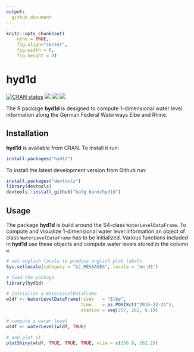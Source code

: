```yaml
---
output: 
  github_document
---
```


```r
knitr::opts_chunk$set(
    echo = TRUE,
    fig.align="center",
    fig.width = 6,
    fig.height = 4)
```

<!-- README.md is generated from README.Rmd. Please edit that file -->

# hyd1d

<!-- badges: start -->
[![CRAN status](https://www.r-pkg.org/badges/version/hyd1d)](https://cran.r-project.org/package=hyd1d)
[![](https://cranlogs.r-pkg.org/badges/grand-total/hyd1d?color=green)](https://cran.r-project.org/package=hyd1d)
[![](https://cranlogs.r-pkg.org/badges/last-month/hyd1d?color=green)](https://cran.r-project.org/package=hyd1d)
[![](https://cranlogs.r-pkg.org/badges/last-week/hyd1d?color=green)](https://cran.r-project.org/package=hyd1d)
<!-- badges: end -->

The R package **hyd1d** is designed to compute 1-dimensional water level 
information along the German Federal Waterways Elbe and Rhine.

## Installation

**hyd1d** is available from CRAN. To install it run:

```r
install.packages("hyd1d")
```

To install the latest development version from Github run:

```r
install.packages("devtools")
library(devtools)
devtools::install_github("bafg-bund/hyd1d")
```

## Usage

The package **hyd1d** is build around the S4-class `WaterLevelDataFrame`. To 
compute and visualize 1-dimensional water level information an object of class 
`WaterLevelDataFrame` has to be initialized. Various functions included in 
**hyd1d** use these objects and compute water levels stored in the column `w`.

```r
# set english locale to produce english plot labels
Sys.setlocale(category = "LC_MESSAGES", locale = "en_US")
```

```r
# load the package
library(hyd1d)

# initialize a WaterLevelDataFrame
wldf <- WaterLevelDataFrame(river   = "Elbe",
                            time    = as.POSIXct("2016-12-21"),
                            station = seq(257, 262, 0.1))

# compute a water level
wldf <- waterLevel(wldf, TRUE)

# and plot it
plotShiny(wldf, TRUE, TRUE, TRUE, xlim = c(256.8, 262.2))
```
